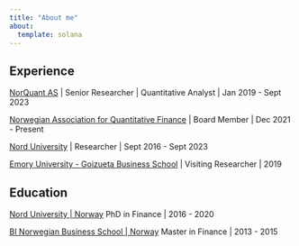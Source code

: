 ```yaml
---
title: "About me"
about:
  template: solana
---
```


## Experience

[NorQuant AS](https://www.norquant.no/) \| Senior Researcher \| Quantitative Analyst \| Jan 2019 - Sept 2023

[Norwegian Association for Quantitative Finance](https://nfkf.no/) \| Board Member \| Dec 2021 - Present

[Nord University](https://www.nord.no/) \| Researcher \| Sept 2016 - Sept 2023

[Emory University - Goizueta Business School](https://goizueta.emory.edu/) \| Visiting Researcher \| 2019

## Education

[Nord University \| Norway](https://www.nord.no/) PhD in Finance \| 2016 - 2020

[BI Norwegian Business School \| Norway](https://www.bi.edu/) Master in Finance \| 2013 - 2015
